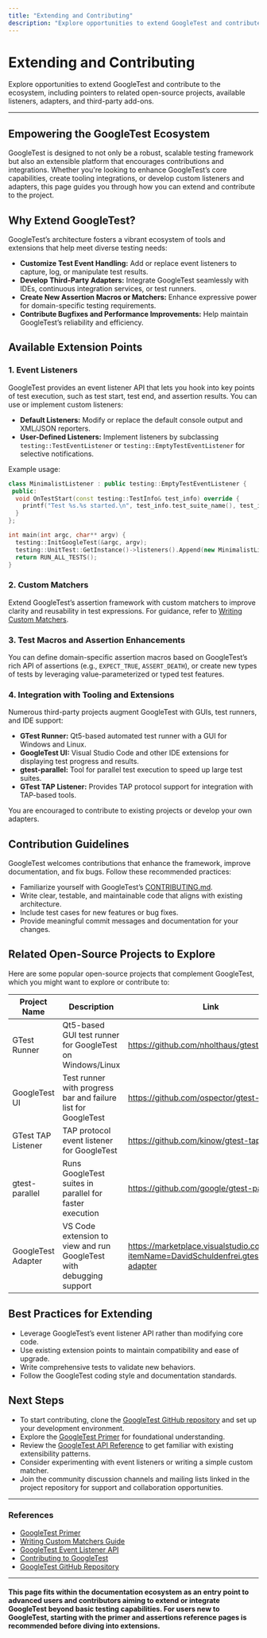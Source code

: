 ```yaml
---
title: "Extending and Contributing"
description: "Explore opportunities to extend GoogleTest and contribute to the ecosystem, including pointers to related open-source projects, available listeners, adapters, and third-party add-ons."
---
```


# Extending and Contributing

Explore opportunities to extend GoogleTest and contribute to the ecosystem, including pointers to related open-source projects, available listeners, adapters, and third-party add-ons.

---

## Empowering the GoogleTest Ecosystem

GoogleTest is designed to not only be a robust, scalable testing framework but also an extensible platform that encourages contributions and integrations. Whether you're looking to enhance GoogleTest’s core capabilities, create tooling integrations, or develop custom listeners and adapters, this page guides you through how you can extend and contribute to the project.

## Why Extend GoogleTest?

GoogleTest’s architecture fosters a vibrant ecosystem of tools and extensions that help meet diverse testing needs:

- **Customize Test Event Handling:** Add or replace event listeners to capture, log, or manipulate test results.
- **Develop Third-Party Adapters:** Integrate GoogleTest seamlessly with IDEs, continuous integration services, or test runners.
- **Create New Assertion Macros or Matchers:** Enhance expressive power for domain-specific testing requirements.
- **Contribute Bugfixes and Performance Improvements:** Help maintain GoogleTest’s reliability and efficiency.

## Available Extension Points

### 1. Event Listeners

GoogleTest provides an event listener API that lets you hook into key points of test execution, such as test start, test end, and assertion results. You can use or implement custom listeners:

- **Default Listeners:** Modify or replace the default console output and XML/JSON reporters.
- **User-Defined Listeners:** Implement listeners by subclassing `testing::TestEventListener` or `testing::EmptyTestEventListener` for selective notifications.

Example usage:

```cpp
class MinimalistListener : public testing::EmptyTestEventListener {
 public:
  void OnTestStart(const testing::TestInfo& test_info) override {
    printf("Test %s.%s started.\n", test_info.test_suite_name(), test_info.name());
  }
};

int main(int argc, char** argv) {
  testing::InitGoogleTest(&argc, argv);
  testing::UnitTest::GetInstance()->listeners().Append(new MinimalistListener);
  return RUN_ALL_TESTS();
}
```

### 2. Custom Matchers

Extend GoogleTest’s assertion framework with custom matchers to improve clarity and reusability in test expressions. For guidance, refer to [Writing Custom Matchers](/api-reference/matchers-and-utilities/custom-matchers).

### 3. Test Macros and Assertion Enhancements

You can define domain-specific assertion macros based on GoogleTest’s rich API of assertions (e.g., `EXPECT_TRUE`, `ASSERT_DEATH`), or create new types of tests by leveraging value-parameterized or typed test features.

### 4. Integration with Tooling and Extensions

Numerous third-party projects augment GoogleTest with GUIs, test runners, and IDE support:

- **GTest Runner:** Qt5-based automated test runner with a GUI for Windows and Linux.
- **GoogleTest UI:** Visual Studio Code and other IDE extensions for displaying test progress and results.
- **gtest-parallel:** Tool for parallel test execution to speed up large test suites.
- **GTest TAP Listener:** Provides TAP protocol support for integration with TAP-based tools.

You are encouraged to contribute to existing projects or develop your own adapters.

## Contribution Guidelines

GoogleTest welcomes contributions that enhance the framework, improve documentation, and fix bugs. Follow these recommended practices:

- Familiarize yourself with GoogleTest’s [CONTRIBUTING.md](https://github.com/google/googletest/blob/main/CONTRIBUTING.md).
- Write clear, testable, and maintainable code that aligns with existing architecture.
- Include test cases for new features or bug fixes.
- Provide meaningful commit messages and documentation for your changes.

## Related Open-Source Projects to Explore

Here are some popular open-source projects that complement GoogleTest, which you might want to explore or contribute to:

| Project Name        | Description                                                           | Link                                              |
|---------------------|-----------------------------------------------------------------------|---------------------------------------------------|
| GTest Runner        | Qt5-based GUI test runner for GoogleTest on Windows/Linux             | https://github.com/nholthaus/gtest-runner         |
| GoogleTest UI       | Test runner with progress bar and failure list for GoogleTest         | https://github.com/ospector/gtest-gbar            |
| GTest TAP Listener  | TAP protocol event listener for GoogleTest                            | https://github.com/kinow/gtest-tap-listener       |
| gtest-parallel      | Runs GoogleTest suites in parallel for faster execution               | https://github.com/google/gtest-parallel           |
| GoogleTest Adapter  | VS Code extension to view and run GoogleTest with debugging support   | https://marketplace.visualstudio.com/items?itemName=DavidSchuldenfrei.gtest-adapter |

## Best Practices for Extending

- Leverage GoogleTest’s event listener API rather than modifying core code.
- Use existing extension points to maintain compatibility and ease of upgrade.
- Write comprehensive tests to validate new behaviors.
- Follow the GoogleTest coding style and documentation standards.

## Next Steps

- To start contributing, clone the [GoogleTest GitHub repository](https://github.com/google/googletest) and set up your development environment.
- Explore the [GoogleTest Primer](/overview/about-googletest/introduction) for foundational understanding.
- Review the [GoogleTest API Reference](/api-reference/gtest-core-api/test-macros-and-assertions) to get familiar with existing extensibility patterns.
- Consider experimenting with event listeners or writing a simple custom matcher.
- Join the community discussion channels and mailing lists linked in the project repository for support and collaboration opportunities.

---

### References

- [GoogleTest Primer](https://google.github.io/googletest/primer.html)
- [Writing Custom Matchers Guide](/api-reference/matchers-and-utilities/custom-matchers)
- [GoogleTest Event Listener API](https://github.com/google/googletest/blob/main/docs/advanced.md#extending-googletest-by-handling-test-events)
- [Contributing to GoogleTest](https://github.com/google/googletest/blob/main/CONTRIBUTING.md)
- [GoogleTest GitHub Repository](https://github.com/google/googletest)


---

#### This page fits within the documentation ecosystem as an entry point to advanced users and contributors aiming to extend or integrate GoogleTest beyond basic testing capabilities. For users new to GoogleTest, starting with the primer and assertions reference pages is recommended before diving into extensions.
